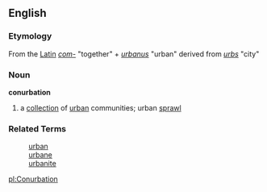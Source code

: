 ==English==
=== Etymology ===
From the [[Latin]] ''[[com-]]'' "together" + ''[[urbanus]]'' "urban" derived from ''[[urbs]]'' "city"

=== Noun ===
'''conurbation'''
# a [[collection]] of [[urban]] communities; urban [[sprawl]]

=== Related Terms ===
:[[urban]]
:[[urbane]]
:[[urbanite]]

[[pl:Conurbation]]